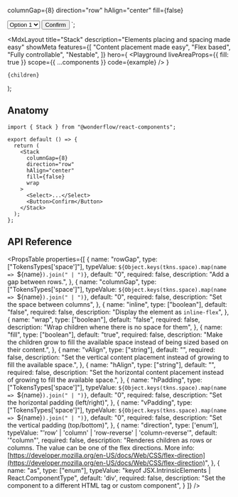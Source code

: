 
  columnGap={8}
  direction="row"
  hAlign="center"
  fill={false}
>
  <Select>
    <option value="1">Option 1</option>
    <option value="2">Option 2</option>
    <option value="3">Option 3</option>
  </Select>
  <Button>Confirm</Button>
</Stack>`;

  <MdxLayout
    title="Stack"
    description="Elements placing and spacing made easy"
    showMeta
    features={[
      "Content placement made easy",
      "Flex based",
      "Fully controllable",
      "Nestable",
    ]}
    hero={
      <Playground
        liveAreaProps={{ fill: true }}
        scope={{ ...components }}
        code={example}
      />
    }
  >
    {children}
  </MdxLayout>
);

## Anatomy

```tsx highlight=1,5-14
import { Stack } from "@wonderflow/react-components";

export default () => {
  return (
    <Stack
      columnGap={8}
      direction="row"
      hAlign="center"
      fill={false}
      wrap
    >
      <Select>...</Select>
      <Button>Confirm</Button>
    </Stack>
  );
};
```

## API Reference

<PropsTable
  properties={[
    {
      name: "rowGap",
      type: ["TokensTypes['space']"],
      typeValue: `${Object.keys(tkns.space).map(name => `${name}`).join(" | ")}`,
      default: "0",
      required: false,
      description: "Add a gap between rows.",
    },
    {
      name: "columnGap",
      type: ["TokensTypes['space']"],
      typeValue: `${Object.keys(tkns.space).map(name => `${name}`).join(" | ")}`,
      default: "0",
      required: false,
      description: "Set the space between columns",
    },
    {
      name: "inline",
      type: ["boolean"],
      default: "false",
      required: false,
      description: "Display the element as `inline-flex`",
    },
    {
      name: "wrap",
      type: ["boolean"],
      default: "false",
      required: false,
      description: "Wrap children whene there is no space for them",
    },
    {
      name: "fill",
      type: ["boolean"],
      default: "true",
      required: false,
      description: "Make the children grow to fill the available space instead of being sized based on their content.",
    },
    {
      name: "vAlign",
      type: ["string"],
      default: "",
      required: false,
      description:
        "Set the vertical content placement instead of growing to fill the available space.",
    },
    {
      name: "hAlign",
      type: ["string"],
      default: "",
      required: false,
      description:
        "Set the horizontal content placement instead of growing to fill the available space.",
    },
    {
      name: "hPadding",
      type: ["TokensTypes['space']"],
      typeValue: `${Object.keys(tkns.space).map(name => `${name}`).join(" | ")}`,
      default: "0",
      required: false,
      description: "Set the horizontal padding (left/right)",
    },
    {
      name: "vPadding",
      type: ["TokensTypes['space']"],
      typeValue: `${Object.keys(tkns.space).map(name => `${name}`).join(" | ")}`,
      default: "0",
      required: false,
      description: "Set the vertical padding (top/bottom)",
    },
    {
      name: "direction",
      type: ['enum'],
      typeValue: "'row' | 'column' | 'row-reverse' | 'column-reverse'",
      default: '"column"',
      required: false,
      description:
        "Renderes children as rows or columns. The value can be one of the flex directions. More info: [https://developer.mozilla.org/en-US/docs/Web/CSS/flex-direction](https://developer.mozilla.org/en-US/docs/Web/CSS/flex-direction)",
    },
    {
      name: "as",
      type: ["enum"],
      typeValue: "keyof JSX.IntrinsicElements | React.ComponentType<any>",
      default: 'div',
      required: false,
      description:
        "Set the component to a different HTML tag or custom component",
    }
  ]}
/>
